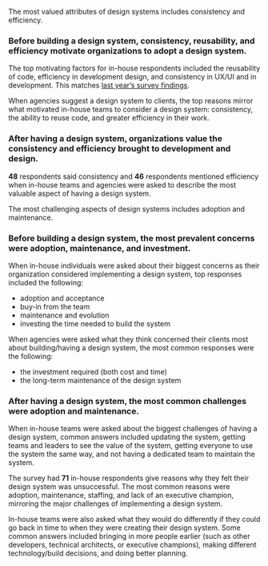 
<ContentBlock>

The most valued attributes of design systems includes consistency and efficiency.

</ContentBlock>

<HeaderBlock>

### Before building a design system, consistency, reusability, and efficiency motivate organizations to adopt a design system.

</HeaderBlock>

<ContentBlock>

The top motivating factors for in-house respondents included the reusability of code, efficiency in development design, and consistency in UX/UI and in development. This matches [last year’s survey findings][1].

</ContentBlock>

<Diagram3a />

<ContentBlock>

When agencies suggest a design system to clients, the top reasons mirror what motivated in-house teams to consider a design system: consistency, the ability to reuse code, and greater efficiency in their work.

</ContentBlock>

<Diagram3b />

<HeaderBlock>

### After having a design system, organizations value the consistency and efficiency brought to development and design.

</HeaderBlock>

<ContentBlock>

**48** respondents said consistency and **46** respondents mentioned efficiency when in-house teams and agencies were asked to describe the most valuable aspect of having a design system.

The most challenging aspects of design systems includes adoption and maintenance.

</ContentBlock>

<HeaderBlock>

### Before building a design system, the most prevalent concerns were adoption, maintenance, and investment.

</HeaderBlock>

<ContentBlock>

When in-house individuals were asked about their biggest concerns as their organization considered implementing a design system, top responses included the following:

- adoption and acceptance
- buy-in from the team
- maintenance and evolution
- investing the time needed to build the system

When agencies were asked what they think concerned their clients most about building/having a design system, the most common responses were the following:

- the investment required (both cost and time)
- the long-term maintenance of the design system

</ContentBlock>

<HeaderBlock>

### After having a design system, the most common challenges were adoption and maintenance.

</HeaderBlock>

<ContentBlock>

When in-house teams were asked about the biggest challenges of having a design system, common answers included updating the system, getting teams and leaders to see the value of the system, getting everyone to use the system the same way, and not having a dedicated team to maintain the system.

The survey had **71** in-house respondents give reasons why they felt their design system was unsuccessful. The most common reasons were adoption, maintenance, staffing, and lack of an executive champion, mirroring the major challenges of implementing a design system.

</ContentBlock>

<Diagram3c />

<ContentBlock>

In-house teams were also asked what they would do differently if they could go back in time to when they were creating their design system. Some common answers included bringing in more people earlier (such as other developers, technical architects, or executive champions), making different technology/build decisions, and doing better planning.

</ContentBlock>

[1]: https://designsystemssurvey.seesparkbox.com/#why-orgs-build-design-systems
